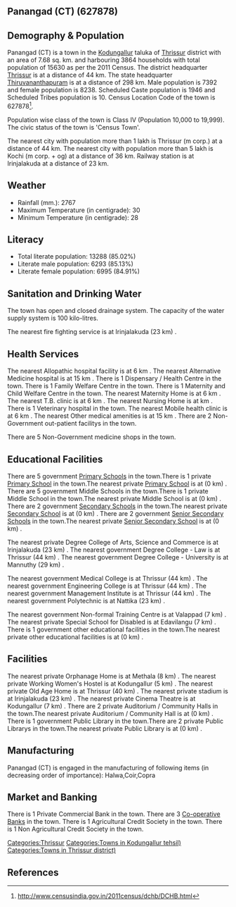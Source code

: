 {{Infobox settlement
| name=Panangad (CT)
| native_name=
| native_name_lang=
| other_name=
| nickname=
| settlement_type=Town
| image_skyline=
| image_alt=
| image_caption=
| pushpin_map=India Kerala
| pushpin_label_position=right
| pushpin_map_alt=
| pushpin_map_caption=Location in Kerala, India
| latd=
| latm=
| lats=
| latNS=
| longd=
| longm=
| longs=
| longEW=
| coordinates_display=inline,title
| subdivision_type=Country
| subdivision_name={{flag|India}}
| subdivision_type1=[[States and territories of India|State]]
| subdivision_name1=Kerala 
| subdivision_type2=[[List of districts of India|District]]
| subdivision_name2=Thrissur
| subdivision_type3=Tahsil
| subdivision_name3=Kodungallur
| website=
| established_title=<!-- Established -->
| established_date=
| founder=
| named_for=
| government_type=
| governing_body=
| unit_pref=Metric
| area_footnotes=
| area_rank=
| area_total_km2=7.68
| elevation_footnotes=
| elevation_m=
| population_total=15630
| population_as_of=2011
| population_rank=
| population_density_km2=2035
| population_demonym=
| population_footnotes=
| demographics_type1=Languages=
| demographics1_title1=Official=
| demographics1_info1=[[Malayalam language|Malayalam]]
| timezone1=[[Indian Standard Time|IST]]
| utc_offset1==+5:30
| postal_code_type=[[Postal Index Number|PIN]]
| postal_code=
| area_code_type=Telephone code
| area_code=
| registration_plate=
| blank1_name_sec1=Nearest city
| blank1_info_sec1=[[Thrissur (m corp.)]]
| blank2_name_sec1=[[Human sex ratio|Sex ratio]]
| blank2_info_sec1=1114
| blank3_name_sec1=Literacy
| blank3_info_sec1=85.02%
| blank1_name_sec2=[[2011 Census of India|2011 census]] code
| blank1_info_sec2=627878
| footnotes=
}}

== Panangad (CT) (627878) ==

== Demography & Population ==

Panangad (CT) is a town in the [[Kodungallur]] taluka of [[Thrissur]] district with an area of 7.68 sq. km. and harbouring 3864 households with total population of 15630 as per the 2011 Census. The district headquarter [[Thrissur]] is at a distance of 44 km. The state headquarter [[Thiruvananthapuram]] is at a distance of 298 km. Male population is 7392 and female population is 8238. Scheduled Caste population is 1946 and Scheduled Tribes population is 10. Census Location Code of the town is 627878<ref>http://www.censusindia.gov.in/2011census/dchb/DCHB.html</ref>.

Population wise class of the town is Class IV (Population 10,000 to 19,999).
The civic status of the town is 'Census Town'.

The nearest city with population more than 1 lakh is Thrissur (m corp.) at a distance of 44 km. The nearest city with population more than 5 lakh is Kochi (m corp. + og)  at a distance of 36 km. Railway station is at Irinjalakuda at a distance of 23 km.


== Weather ==  
* Rainfall (mm.): 2767 
* Maximum Temperature (in centigrade): 30
* Minimum Temperature (in centigrade): 28


== Literacy ==  
* Total literate population: 13288 (85.02%)
* Literate male population: 6293 (85.13%)
* Literate female population: 6995 (84.91%)


== Sanitation and Drinking Water ==  
The town has open and closed drainage system.
The capacity of the water supply system is 100 kilo-litres.

The nearest fire fighting service is at Irinjalakuda (23 km) .


== Health Services ==
The nearest Allopathic hospital facility is at 6 km .
The nearest Alternative Medicine hospital is at 15 km .
There is 1 Dispensary / Health Centre in the town.
There is 1 Family Welfare Centre in the town.
There is 1 Maternity and Child Welfare Centre in the town.
The nearest Maternity Home is at 6 km .
The nearest T.B. clinic is at 6 km .
The nearest Nursing Home is at  km .
There is 1 Veterinary hospital in the town.
The nearest Mobile health clinic is at 6 km .
The nearest Other medical amenities is at 15 km .
There are 2 Non-Government out-patient facilitys in the town.


There are 5 Non-Government medicine shops in the town.


== Educational Facilities ==
There are 5 government [[Primary School]]s in the town.There is 1 private [[Primary School]] in the town.The nearest private [[Primary School]] is at  (0 km) .
There are 5 government Middle Schools in the town.There is 1 private Middle School in the town.The nearest private Middle School is at  (0 km) .
There are 2 government [[Secondary School]]s in the town.The nearest private [[Secondary School]] is at  (0 km) .
There are 2 government [[Senior Secondary School]]s in the town.The nearest private [[Senior Secondary School]] is at  (0 km) .
 
 
 
 
 
The nearest private Degree College of Arts, Science and Commerce is at Irinjalakuda (23 km) .
The nearest government Degree College - Law is at Thrissur (44 km) .
The nearest government Degree College - University is at Mannuthy (29 km) .
 
The nearest government Medical College is at Thrissur (44 km) .
The nearest government Engineering College is at Thrissur (44 km) .
The nearest government Management Institute is at Thrissur (44 km) .
The nearest government Polytechnic is at Nattika (23 km) .
 
The nearest government Non-formal Training Centre is at Valappad (7 km) .
The nearest private Special School for Disabled is at Edavilangu (7 km) .
There is 1 government other educational facilities in the town.The nearest private other educational facilities is at  (0 km) .


== Facilities ==
The nearest private Orphanage Home is at Methala (8 km) .
The nearest private Working Women's Hostel is at Kodungallur (5 km) .
The nearest private Old Age Home is at Thrissur (40 km) .
The nearest private stadium is at Irinjalakuda (23 km) .
The nearest private Cinema Theatre is at Kodungallur (7 km) .
There are 2 private Auditorium / Community Halls in the town.The nearest private Auditorium / Community Hall is at  (0 km) .
There is 1 government Public Library in the town.There are 2 private Public Librarys in the town.The nearest private Public Library is at  (0 km) .


== Manufacturing ==
Panangad (CT) is engaged in the manufacturing of following items (in decreasing order of importance): Halwa,Coir,Copra


== Market and Banking ==

There is 1 Private Commercial Bank in the town.
There are 3 [[Co-operative Bank]]s in the town.
There is 1 Agricultural Credit Society in the town.
There is 1 Non Agricultural Credit Society in the town.


[[Categories:Thrissur]]
[[Categories:Towns in Kodungallur tehsil)]]
[[Categories:Towns in Thrissur district)]]


== References ==
{{Reflist}}


